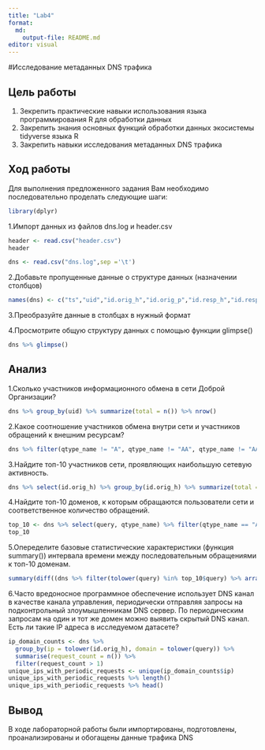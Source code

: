 ```yaml
---
title: "Lab4"
format:
  md:
    output-file: README.md
editor: visual
---
```


#Исследование метаданных DNS трафика

## Цель работы

1.  Зекрепить практические навыки использования языка программирования R для обработки данных
2.  Закрепить знания основных функций обработки данных экосистемы tidyverse языка R
3.  Закрепить навыки исследования метаданных DNS трафика

## Ход работы

Для выполнения предложенного задания Вам необходимо последовательно проделать следующие шаги:

```r
library(dplyr)
```

1.Импорт данных из файлов dns.log и header.csv

```r
header <- read.csv("header.csv")
header
```

```r
dns <- read.csv("dns.log",sep ='\t')
```

2.Добавьте пропущенные данные о структуре данных (назначении столбцов)

```r
names(dns) <- c("ts","uid","id.orig_h","id.orig_p","id.resp_h","id.resp_p","proto","trans_id","query","qclass","qclass_name","qtype","qtype_name","rcode","rcode_name","AA","TC", "RD","RA","Z","answers","TTLs","rejected")
```

3.Преобразуйте данные в столбцах в нужный формат

4.Просмотрите общую структуру данных с помощью функции glimpse()

```r
dns %>% glimpse()
```

## Анализ

1.Сколько участников информационного обмена в сети Доброй Организации?

```r
dns %>% group_by(uid) %>% summarize(total = n()) %>% nrow()
```

2.Какое соотношение участников обмена внутри сети и участников обращений к внешним ресурсам?

```r
dns %>% filter(qtype_name != "A", qtype_name != "AA", qtype_name != "AAA", qtype_name != "AAAA") %>% group_by(uid) %>% summarize(total = n()) %>% nrow() / dns %>% filter(qtype_name == "A"|qtype_name == "AA"| qtype_name == "AAA" | qtype_name == "AAAA") %>% group_by(uid) %>% summarize(total = n()) %>% nrow()
```

3.Найдите топ-10 участников сети, проявляющих наибольшую сетевую активность.

```r
dns %>% select(id.orig_h) %>% group_by(id.orig_h) %>% summarize(total = n()) %>% arrange(desc(total)) %>% head(10)
```

4.Найдите топ-10 доменов, к которым обращаются пользователи сети и соответственное количество обращений.

```r
top_10 <- dns %>% select(query, qtype_name) %>% filter(qtype_name == "A"|qtype_name == "AA"| qtype_name == "AAA" | qtype_name == "AAAA") %>% group_by(query) %>% summarize(total = n()) %>% arrange(desc(total)) %>% head(10)
top_10
```

5.Опеределите базовые статистические характеристики (функция summary()) интервала времени между последовательным обращениями к топ-10 доменам.

```r
summary(diff((dns %>% filter(tolower(query) %in% top_10$query) %>% arrange(ts))$ts))
```

6.Часто вредоносное программное обеспечение использует DNS канал в качестве канала управления, периодически отправляя запросы на подконтрольный злоумышленникам DNS сервер. По периодическим запросам на один и тот же домен можно выявить скрытый DNS канал. Есть ли такие IP адреса в исследуемом датасете?

```r
ip_domain_counts <- dns %>%
  group_by(ip = tolower(id.orig_h), domain = tolower(query)) %>%
  summarise(request_count = n()) %>%
  filter(request_count > 1)
unique_ips_with_periodic_requests <- unique(ip_domain_counts$ip)
unique_ips_with_periodic_requests %>% length()
unique_ips_with_periodic_requests %>% head()
```

## Вывод

В ходе лабораторной работы были импортированы, подготовлены, проанализированы и обогащены данные трафика DNS
